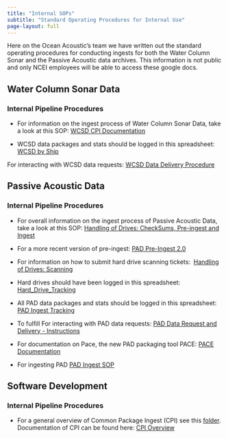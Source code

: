 ```yaml
---
title: "Internal SOPs"
subtitle: "Standard Operating Procedures for Internal Use"
page-layout: full
---
```


Here on the Ocean Acoustic's team we have written out the standard operating procedures for conducting ingests for both the Water Column Sonar and the Passive Acoustic data archives. This information is not public and only NCEI employees will be able to access these google docs.

## Water Column Sonar Data {#water-column-sonar-data}

### Internal Pipeline Procedures

-   For information on the ingest process of Water Column Sonar Data, take a look at this SOP: [WCSD CPI Documentation](https://drive.google.com/open?id=1MyyPwDkDdgin1saL3C47ecqyRy1Dz5YOCRcK9wrPjB4&usp=drive_copy)

-   WCSD data packages and stats should be logged in this spreadsheet: [WCSD by Ship](https://docs.google.com/spreadsheets/d/1N7piviv73aZ6mlaVGMTN0_97Luo2yDfpRnOqUihrlyQ/edit?usp=sharing)

For interacting with WCSD data requests: [WCSD Data Delivery Procedure](https://drive.google.com/open?id=1LUsjjWfUPSWg2hc5v3Qcf1anT6QEoh38ib7DWDdLmz8&usp=drive_copy) 


## Passive Acoustic Data {#passive-acoustic-data}

### Internal Pipeline Procedures

-   For overall information on the ingest process of Passive Acoustic Data, take a look at this SOP: [Handling of Drives: CheckSums, Pre-ingest and Ingest](https://drive.google.com/open?id=1be-xbYIlvfGrjZ6lDm_8G3vFHkGKlgS0PJpGR0tH9gE&usp=drive_copy)

-   For a more recent version of pre-ingest: [PAD Pre-Ingest 2.0](https://docs.google.com/document/d/1ZmELCT1uGybrPw83Ye4q079ws0_IsCNobLDvvapi-Gs/edit?usp=sharing) 

-   For information on how to submit hard drive scanning tickets:  [Handling of Drives: Scanning](https://docs.google.com/document/d/1atRfjl6khfhxhhEdReYFEJ0cfOirqKo8565qjtV4E-Y/edit?usp=sharing)

-   Hard drives should have been logged in this spreadsheet: [Hard_Drive_Tracking](https://drive.google.com/open?id=1atiNCJLj5uUmGPc-J77ignckwuAZ7sGKW6596IQow0g&usp=drive_copy)

-   All PAD data packages and stats should be logged in this spreadsheet: [PAD Ingest Tracking](https://docs.google.com/spreadsheets/d/1A1DhJFqasKMlLzAELnXfcgIPJVqkvMyFWJOnu9W-cj8/edit?usp=sharing) 

-   To fulfill For interacting with PAD data requests: [PAD Data Request and Delivery - Instructions](https://drive.google.com/open?id=1vGim7urIcylfPSga1h2PI-A2opnGV5y1ztaGTBlAzD0&usp=drive_copy) 

-   For documentation on Pace, the new PAD packaging tool PACE: [PACE Documentation](https://docs.google.com/document/d/186g-taroYaE5OtGgOa76aSvpDxN1Ek025jm5rpetgL0/edit?usp=sharing)

-   For ingesting PAD [PAD Ingest SOP](https://docs.google.com/document/d/1-APUzbkyTKBXICk3wueSvLOlVGu3YwGbKxTVNwT-4bo/edit#heading=h.uy3n4wxjtta7)

## Software Development

### Internal Pipeline Procedures

-   For a general overview of Common Package Ingest (CPI) see this [folder](https://drive.google.com/drive/folders/1HR3kdociTIA1TmjCpRkOzj7Kt1U3RDhG?usp=sharing). Documentation of CPI can be found here: [CPI Overview](https://docs.google.com/document/d/1hMx30IeLQuNSGRxiAeGbq_gboVQ0NzrgsuvU_zwNhi8/edit?usp=drive_link)


